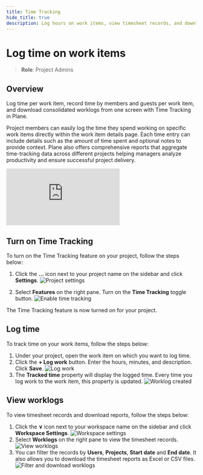 ```yaml
---
title: Time Tracking
hide_title: true
description: Log hours on work items, view timesheet records, and download comprehensive reports for project time management.
---
```



<div className="tag-wrapper">
  <h1>Log time on work items</h1>
  <Tags tags={[{ name: "Pro", link: "https://plane.so/pricing", additionalClass: "pro" }]} />
</div>

> **Role**: Project Admins

## Overview

Log time per work item, record time by members and guests per work item, and download consolidated worklogs from one screen with Time Tracking in Plane.

Project members can easily log the time they spend working on specific work items directly within the work item details page. Each time entry can include details such as the amount of time spent and optional notes to provide context. Plane also offers comprehensive reports that aggregate time-tracking data across different projects helping managers analyze productivity and ensure successful project delivery.

<div style={{ position: "relative", paddingBottom: "calc(56.67989417989418% + 41px)", height: "0", width: "100%" }}>
  <iframe
    src="https://demo.arcade.software/avUgm2QhW68h6umzNFNT?embed&embed_mobile=tab&embed_desktop=inline&show_copy_link=true"
    frameborder="0"
    loading="lazy"
    webkitallowfullscreen
    mozallowfullscreen
    allowfullscreen
    style={{ position: "absolute", top: "0", left: "0", width: "100%", height: "100%", colorScheme: "light" }}
    title="Set up your workspace"
  ></iframe>
</div>

## Turn on Time Tracking

To turn on the Time Tracking feature on your project, follow the steps below:

1. Click the **…** icon next to your project name on the sidebar and click **Settings**.
   ![Project settings](https://media.docs.plane.so/time-tracking/project-settings.webp#center)

2. Select **Features** on the right pane. Turn on the **Time Tracking** toggle button.
   ![Enable time tracking](https://media.docs.plane.so/time-tracking/enable-time-tracking.webp#center)

The Time Tracking feature is now turned on for your project.

## Log time

To track time on your work items, follow the steps below:

1. Under your project, open the work item on which you want to log time.
2. Click the **+ Log work** button. Enter the hours, minutes, and description. Click **Save**.
   ![Log work](https://media.docs.plane.so/time-tracking/log-work.webp#center)
3. The **Tracked time** property will display the logged time. Every time you log work to the work item, this property is updated.
   ![Worklog created](https://media.docs.plane.so/time-tracking/worklog-created.webp#center)

## View worklogs

To view timesheet records and download reports, follow the steps below:

1. Click the **&or;** icon next to your workspace name on the sidebar and click **Workspace Settings**.
   ![Workspace settings](https://media.docs.plane.so/workspaces/workspace-settings.webp#center)
2. Select **Worklogs** on the right pane to view the timesheet records.
   ![View worklogs](https://media.docs.plane.so/time-tracking/view-worklogs.webp#center)
3. You can filter the records by **Users**, **Projects**, **Start date** and **End date**. It also allows you to download the timesheet reports as Excel or CSV files.
   ![Filter and download worklogs](https://media.docs.plane.so/time-tracking/filter-and-download-worklogs.webp#center)
